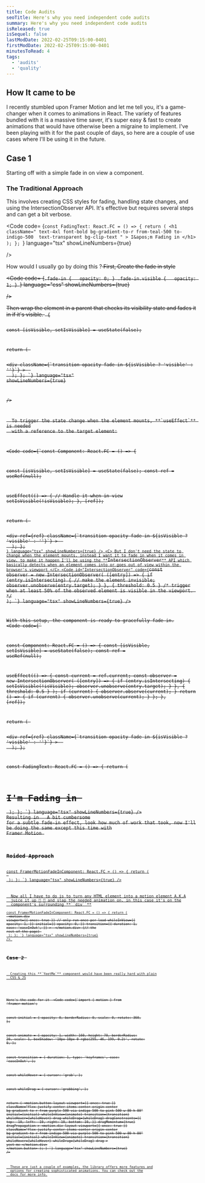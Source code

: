 ```yaml
---
title: Code Audits
seoTitle: Here's why you need independent code audits
summary: Here's why you need independent code audits
isReleased: true
isSequel: false
lastModDate: 2022-02-25T09:15:00-0401
firstModDate: 2022-02-25T09:15:00-0401
minutesToRead: 4
tags:
  - 'audits'
  - 'quality'
---
```


<H2>How It came to be</H2>
<C>
  I recently stumbled upon
  <L href="https://www.framer.com/motion/">Framer Motion</L>
  and let me tell you, it's a game-changer when it comes to animations in React.
  The variety of features bundled with it is a massive time saver, it's super
  easy & fast to create animations that would have otherwise been a migraine to
  implement. I've been playing with it for the past couple of days, so here are
  a couple of use cases where I'll be using it in the future.
</C>
<H2>Case 1</H2>
<C>Starting off with a simple fade in on view a component.</C>
<H3>The Traditional Approach</H3>
<C>
  This involves creating CSS styles for fading, handling state changes, and
  using the
  <L href="#IntersectionObserver">IntersectionObserver</L> API. It's effective but
  requires several steps and can get a bit verbose.
</C>

<Code
  code=
{`const FadingText: React.FC = () => {
  return (
    <h1
      className=" text-4xl font-bold
     bg-gradient-to-r from-teal-500 to-indigo-500 
     text-transparent bg-clip-text "
    >
      I&apos;m Fading in
    </h1>
  );
};
`}
language="tsx"
showLineNumbers={true}

/>

<C>
  How would I usually go by doing this ?<S /> First, Create the fade in style
</C>

<Code
  code=
{`.fade-in {
  opacity: 0;
}
.fade-in.visible {
  opacity: 1;
}
`}
language="css"
showLineNumbers={true}

/>

<C>
  Then wrap the element in a parent that checks its visibility state and fades it in if it's visible.
</C>
<Code
  code=
{`const Component: React.FC = () => {

  const [isVisible, setIsVisible] = useState(false);

  return (
    <div className="flex items-center justify-center py-2">
      <div
        className={\`transition-opacity fade-in \${isVisible ? 'visible' : ''}\`}
      >
        <FadingText />
      </div>
    </div>
  );
};
`}
language="tsx"
showLineNumbers={true}

/>

<C>
  To trigger the state change when the element mounts, **`useEffect`** is needed
  with a reference to the target element:
</C>

<Code
  code={`const Component: React.FC = () => {

  const [isVisible, setIsVisible] = useState(false);
  const ref = useRef<HTMLDivElement>(null);

  useEffect(() => {
    // Handle it when in view
    setIsVisible(!isVisible);
  }, [ref]);

  return (
    <div className="flex items-center justify-center py-2">
      <div
        ref={ref}
        className={\`transition-opacity fade-in \${isVisible ? 'visible' : ''}\`}
      >
        <FadingText />
      </div>
    </div>
  );
};
`}
  language="tsx"
  showLineNumbers={true}
/>
<C>
  But I don't need the state to change when the element mounts, instead I want
  it to fade in when it comes in view, to make it happen I'll be using the
  **`IntersectionObserver`** API which basically detects when an element comes
  into or goes out of view within the browser's viewport
</C>
<Code
  id="IntersectionObserver"
  code={`const observer = new IntersectionObserver(
      ([entry]) => {
        if (entry.isIntersecting) {
            // make the element invisible;
          observer.unobserve(entry.target);
        }
      },
      { threshold: 0.5 } /* trigger when at least 50% of the observed
       element is visible in the viewport. */
    );
`}
  language="tsx"
  showLineNumbers={true}
/>

<C>With this setup, the component is ready to gracefully fade in.</C>
<Code
  code={`

const Component: React.FC = () => {
  const [isVisible, setIsVisible] = useState(false);
  const ref = useRef<HTMLDivElement>(null);

  useEffect(() => {
    const current = ref.current;
    const observer = new IntersectionObserver(
      ([entry]) => {
        if (entry.isIntersecting) {
          setIsVisible(!isVisible);
          observer.unobserve(entry.target);
        }
      },
      { threshold: 0.5 }
    );
    if (current) {
      observer.observe(current);
    }
    return () => {
      if (current) {
        observer.unobserve(current);
      }
    };
  }, [ref]);

  return (
    <div className="flex items-center justify-center py-2">
      <div
        ref={ref}
        className={\`transition-opacity fade-in \${isVisible ? 'visible' : ''}\`}
      >
        <FadingText />
      </div>
    </div>
  );
};

const FadingText: React.FC = () => {
  return (
    <h1 className=" text-4xl font-bold bg-gradient-to-r from-teal-500 to-indigo-500 text-transparent bg-clip-text ">
      I&apos;m Fading in
    </h1>
  );
};
`}
  language="tsx"
  showLineNumbers={true}
/>
<C>Resulting in</C>
<FramerMotionFadeInComponent />
<C>
  A bit cumbersome for a subtle fade-in effect, look how much of work that took,
  now I'll be doing the same except this time with
  <L href="https://www.framer.com/motion/">Framer Motion</L>
</C>
<H3>Roided Approach</H3>
<Code
  code={`

const FramerMotionFadeInComponent: React.FC = () => {
  return (
    <div className="flex justify-center items-center py-2">
      <FadingText />
    </div>
  );
};
`}
  language="tsx"
  showLineNumbers={true}
/>

<C>
  Now all I have to do is to turn any HTML element into a motion element A.K.A
  juice it up 💉 💪 and slap the needed animation on, in this case it's on the
  component's surrounding **``div``**
</C>
<Code
  code={`

const FramerMotionFadeInComponent: React.FC = () => {
  return (
     <div className="flex justify-center items-center py-2">
      <motion.div
        viewport={{ once: true }} // only run once per load
        whileInView={{
          opacity: 1,
        }}
        initial={{
          opacity: 0,
        }}
        transition={{
          duration: 1,
          ease: 'easeInOut',
        }}
      >
        <FadingText />
      </motion.div>
      {// the rest of the page}
    </div>
  );
};
`}
  language="tsx"
  showLineNumbers={true}
/>
<S3 />
<H2>Case 2 </H2>
<C>
  Creating this **`YeetMe`** component would have been really hard with plain
  CSS & JS
</C>

<YeetMe />

<C>Here's the code for it </C>
<Code
  code={`import { motion } from 'framer-motion';

  const initial = {
    opacity: 0,
    borderRadius: 0,
    scale: 0,
    rotate: 360,
  };

  const animate = {
    opacity: 1,
    width: 160,
    height: 70,
    borderRadius: 20,
    scale: 1,
    boxShadow: '10px 10px 0 rgba(255, 46, 199, 0.2)',
    rotate: 0,
  };

  const transition = {
    duration: 1,
    type: 'keyframes',
    ease: 'easeInOut',
  };

  const whileHover = {
    cursor: 'grab',
  };

  const whileDrag = {
    cursor: 'grabbing',
  };
  
  return (
    <motion.button
      layout
      viewport={{ once: true }}
      className="flex justify-center items-center origin-center bg-gradient-to-r from-purple-500 via-indigo-500 to-pink-500 w-80 h-80"
      initial={initial}
      whileInView={animate}
      transition={transition}
      whileHover={whileHover}
      drag
      whileDrag={whileDrag}
      dragConstraints={{
        top: -10,
        left: -10,
        right: 10,
        bottom: 10,
      }}
      dragMomentum={true}
      dragPropagation
    >
      <motion.div
        layout
        viewport={{ once: true }}
        className="flex justify-center items-center origin-center bg-gradient-to-r from-indigo-500 via-purple-500 to-pink-500 w-80 h-80"
        initial={initial}
        whileInView={animate}
        transition={transition}
        whileHover={whileHover}
        whileDrag={whileDrag}
        drag
      >
        <span className=" font-bold">yeet me</span>
      </motion.div>
    </motion.button>
  );
}
`}
  language="tsx"
  showLineNumbers={true}
/>

<C>
  These are just a couple of examples, the library offers more features and
  options for creating sophisticated animations. You can check out the
  <L href="https://www.framer.com/motion/introduction/">docs</L> for more info.
</C>
